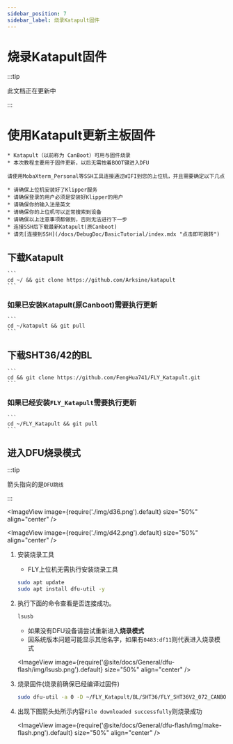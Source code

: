 ```yaml
---
sidebar_position: 7
sidebar_label: 烧录Katapult固件
---
```


# 烧录Katapult固件


:::tip

此文档正在更新中

:::


# 使用Katapult更新主板固件

    * Katapult（以前称为 CanBoot）可用与固件烧录
    * 本次教程主要用于固件更新，以后无需按着BOOT键进入DFU

    请使用MobaXterm_Personal等SSH工具连接通过WIFI到您的上位机，并且需要确定以下几点

    * 请确保上位机安装好了Klipper服务
    * 请确保登录的用户必须是安装好Klipper的用户
    * 请确保你的输入法是英文
    * 请确保你的上位机可以正常搜索到设备
    * 请确保以上注意事项都做到，否则无法进行下一步
    * 连接SSH后下载最新Katapult(原Canboot)
    * 请先[连接到SSH](/docs/DebugDoc/BasicTutorial/index.mdx "点击即可跳转") 


## 下载Katapult

    ```
    cd ~/ && git clone https://github.com/Arksine/katapult 
    ```

### 如果已安装Katapult(原Canboot)需要执行更新

    ```
    cd ~/katapult && git pull
    ```

## 下载SHT36/42的BL

    ```
    cd && git clone https://github.com/FengHua741/FLY_Katapult.git
    ```

### 如果已经安装`FLY_Katapult`需要执行更新

    ```
    cd ~/FLY_Katapult && git pull
    ```

## 进入DFU烧录模式

:::tip

箭头指向的是`DFU跳线`

:::

<ImageView image={require('./img/d36.png').default} size="50%" align="center" />

<ImageView image={require('./img/d42.png').default} size="50%" align="center" />


1. 安装烧录工具

    * FLY上位机无需执行安装烧录工具

    ```bash
    sudo apt update
    sudo apt install dfu-util -y
    ```

2. 执行下面的命令查看是否连接成功。

    ```bash
    lsusb
    ```

    * 如果没有DFU设备请尝试重新进入**烧录模式**
    * 因系统版本问题可能显示其他名字，如果有`0483:df11`则代表进入烧录模式

    <ImageView image={require('@site/docs/General/dfu-flash/img/lsusb.png').default} size="50%" align="center" />

4. 烧录固件(烧录前确保已经编译过固件)

    ```bash
    sudo dfu-util -a 0 -D ~/FLY_Katapult/BL/SHT36/FLY_SHT36V2_072_CANBOOT_1M  --dfuse-address 0x08000000:force:mass-erase -d 0483:df11
    ```

5. 出现下图箭头处所示内容``File downloaded successfully``则烧录成功


    <ImageView image={require('@site/docs/General/dfu-flash/img/make-flash.png').default} size="50%" align="center" />


